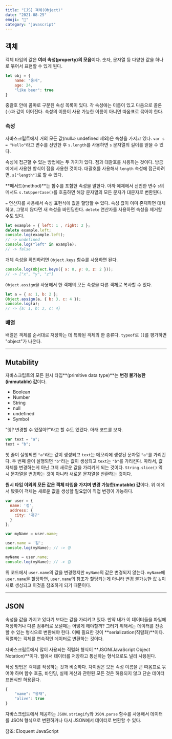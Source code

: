 ```yaml
---
title: "[JS] 객체(Object)"
date: "2021-08-25"
emoji: "🎁"
category: "javascript"
---
```

## 객체
객체 타입의 값은 **여러 속성(property)의 모음**이다. 숫자, 문자열 등 다양한 값을 하나로 묶어서 표현할 수 있게 된다.
```js
let obj = {
    name: "웅재",
    age: 24,
    "like beer": true
}
```
중괄호 안에 콤마로 구분된 속성 목록이 있다. 각 속성에는 이름이 있고 다음으로 콜론(`:`)과 값이 이어진다. 속성의 이름이 사용 가능한 이름이 아니면 따옴표로 묶어야 한다.

### 속성
자바스크립트에서 거의 모든 값(null과 undefined 제외)은 속성을 가지고 있다. `var s = "Hello"`라고 변수를 선언한 후 `s.length`를 사용하면 `s` 문자열의 길이를 얻을 수 있다.

속성에 접근할 수 있는 방법에는 두 가지가 있다. 점과 대괄호를 사용하는 것이다. 방금 예에서 사용한 방식이 점을 사용한 것이다. 
대괄호를 사용해서 `length` 속성에 접근하려면, `s["length"]`로 할 수 있다.

**메서드(method)**는 함수를 포함한 속성을 말한다. 아까 예제에서 선언한 변수 `s`의 메서드 `s.toUpperCase()`를 호출하면 해당 문자열의 모든 문자가 대문자로 변환된다.

`=` 연산자를 사용해서 속성 표현식에 값을 할당할 수 있다. 속성 값이 이미 존재하면 대체하고, 그렇지 않다면 새 속성을 바인딩한다. `delete` 연산자를 사용하면 속성을 제거할 수도 있다.
```js
let example = { left: 1 , right: 2 };
delete example.left;
console.log(example.left);
// -> undefined
console.log("left" in example);
// -> false
```
개체 속성을 확인하려면 `Object.keys` 함수를 사용하면 된다.
```js
console.log(Object.keys({ x: 0, y: 0, z: 2 }));
// -> ["x", "y", "z"]
```
`Object.assign`을 사용해서 한 객체의 모든 속성을 다른 객체로 복사할 수 있다.
```js
let a = { a: 1, b: 2 };
Object.assign(a, { b: 3, c: 4 });
console.log(a);
// -> {a: 1, b: 3, c: 4}
```

### 배열
배열은 객체를 순서대로 저장하는 데 특화된 객체의 한 종류다. `typeof`로 `[]`를 평가하면 "object"가 나온다.

***
## Mutability
자바스크립트의 모든 원시 타입**(primitive data type)**는 **변경 불가능한(immutable) 값**이다.
- Boolean
- Number
- String
- null
- undefined
- Symbol

"엥? 변경할 수 있잖아?"라고 할 수도 있겠다. 아래 코드를 보자.
```js
var text = "a";
text = "b";
```
첫 줄이 실행되면 `"a"`라는 값이 생성되고 `text`는 메모리에 생성된 문자열 `"a"`를 가리킨다. 두 번째 줄이 실행되면 `"b"`라는 값이 생성되고 `text`는 `"b"`를 가리킨다.
따라서, 값 자체를 변경하는게 아닌 그저 새로운 값을 가리키게 되는 것이다. `String.slice()` 역시 문자열을 변경하는 것이 아니라 새로운 문자열을 반환하는 것이다.

**원시 타입 이외의 모든 값은 객체 타입을 가지며 변경 가능한(mutable) 값**이다. 위 예에서 봤듯이 객체는 새로운 값을 생성할 필요없이 직접 변경이 가능하다.
```js
var user = {
  name: '정',
  address: {
    city: '대구'
  }
};

var myName = user.name; 

user.name = '김';
console.log(myName); // -> 정

myName = user.name;
console.log(myName); // -> 김
```
위 코드에서 `user.name`의 값을 변경했지만 `myName`의 값은 변경되지 않는다. `myName`에 `user.name`을 할당하면, `user.name`의 참조가 할당되는게 아니라 
변경 불가능한 값 `김`이 새로 생성되고 이것을 참조하게 되기 때문이다.
***
## JSON
속성을 값을 가지고 있다기 보다는 값을 가리키고 있다. 만약 내가 이 데이터들을 파일에 저장하거나 다른 컴퓨터로 보낼때는 어떻게 해야할까?
그러기 위해서는 데이터를 전송할 수 있는 형식으로 변환해야 한다. 이때 필요한 것이 **serialization(직렬화)**이다.
직렬화는 객체를 연속적인 데이터로 변환하는 것이다.

자바스크립트에서 많이 사용되는 직렬화 형식이 **JSON(JavaScript Object Notation)**이다. 웹에서 데이터를 저장하고 통신하는 형식으로도 널리 사용된다.

작성 방법은 객체를 작성하는 것과 비슷하다. 차이점은 모든 속성 이름을 큰 따옴표로 묶어야 하며 함수 호출, 바인딩, 실제 계산과 관련된 모든 것은 허용되지 않고 단순 데이터 표현식만 허용된다.
```js
{
    "name": "웅재",
    "alive": true
}
```
자바스크립트에서 제공하는 `JSON.stringify`와 `JSON.parse` 함수를 사용해서 데이터를 JSON 형식으로 변환하거나 다시 JSON에서 데이터로 변환할 수 있다.

참조: Eloquent JavaScript